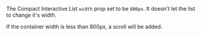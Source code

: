 
The Compact Interactive List `width` prop set to be `800px`. It doesn't let the list to change it's width.

If the container width is less than 800px, a scroll will be added.


<CompactInteractiveListSetWidth />
